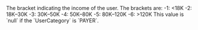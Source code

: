   

  
<ResponseField name="IncomeRange" type="integer" default="">    
The bracket indicating the income of the user. The brackets are:  
-1: <18K  
-2: 18K–30K  
-3: 30K–50K  
-4: 50K–80K  
-5: 80K–120K  
-6: >120K  
This value is `null` if the `UserCategory` is `PAYER`.   

<Expandable title="properties">  

</Expandable> 
</ResponseField>